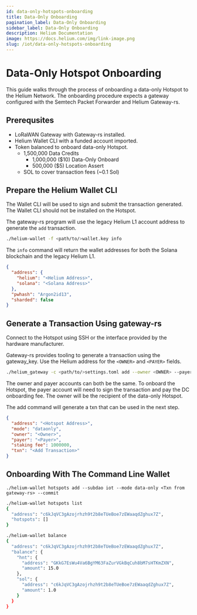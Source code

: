 ```yaml
---
id: data-only-hotspots-onboarding
title: Data-Only Onboarding
pagination_label: Data-Only Onboarding
sidebar_label: Data-Only Onboarding
description: Helium Documentation
image: https://docs.helium.com/img/link-image.png
slug: /iot/data-only-hotspots-onboarding
---
```



# Data-Only Hotspot Onboarding

This guide walks through the process of onboarding a data-only Hotspot to the Helium Network. The
onboarding procedure expects a gateway configured with the Semtech Packet Forwarder and Helium
Gateway-rs.

## Prerequsites

- LoRaWAN Gateway with Gateway-rs installed.
- Helium Wallet CLI with a funded account imported.
- Token balanced to onboard data-only Hotspot.
  - 1,500,000 Data Credits
    - 1,000,000 ($10) Data-Only Onboard
    - 500,000 ($5) Location Assert
  - SOL to cover transaction fees (~0.1 Sol)

## Prepare the Helium Wallet CLI

The Wallet CLI will be used to sign and submit the transaction generated. The Wallet CLI should not
be installed on the Hotspot.

The gateway-rs program will use the legacy Helium L1 account address to generate the `add`
transaction.

```sh title="Get Helium address for the imported account"
./helium-wallet -f <path/to/>wallet.key info
```

The `info` command will return the wallet addresses for both the Solana blockchain and the legacy
Helium L1.

```json
{
  "address": {
    "helium": "<Helium Address>",
    "solana": "<Solana Address>"
  },
  "pwhash": "Argon2id13",
  "sharded": false
}
```

## Generate a Transaction Using gateway-rs

Connect to the Hotspot using SSH or the interface provided by the hardware manufacturer.

Gateway-rs provides tooling to generate a transaction using the gateway_key. Use the Helium address
for the `<OWNER>` and `<PAYER>` fields.

```sh title="Generate an Add Hotspot Transaction"
./helium_gateway -c <path/to/>settings.toml add --owner <OWNER> --payer <PAYER>
```

The owner and payer accounts can both be the same. To onboard the Hotspot, the payer account will
need to sign the transaction and pay the DC onboarding fee. The owner will be the recipient of the
data-only Hotspot.

The add command will generate a txn that can be used in the next step.

```json {7} title="Add transaction result"
{
  "address": "<Hotspot Address>",
  "mode": "dataonly",
  "owner": "<Owner>",
  "payer": "<Payer>",
  "staking fee": 1000000,
  "txn": "<Add Transaction>"
}
```

## Onboarding With The Command Line Wallet

```
./helium-wallet hotspots add --subdao iot --mode data-only <Txn from gateway-rs> --commit
```

```sh title="List a Wallet's Hotspots"
./helium-wallet hotspots list
{
  "address": "c6kJqVC3gAzojrhzh9t2b8eTUeBoe7zEWaaqdZghux7Z",
  "hotspots": []
}
```

```sh title="List a Wallet's Token Balances"
./helium-wallet balance
{
  "address": "c6kJqVC3gAzojrhzh9t2b8eTUeBoe7zEWaaqdZghux7Z",
  "balance": {
    "hnt": {
      "address": "GKkG7EsWu4Va6BgYM63FaZurVGkBqCuh8bM7sHTKmZXN",
      "amount": 15.0
    },
    "sol": {
      "address": "c6kJqVC3gAzojrhzh9t2b8eTUeBoe7zEWaaqdZghux7Z",
      "amount": 1.0
    }
  }
}
```
